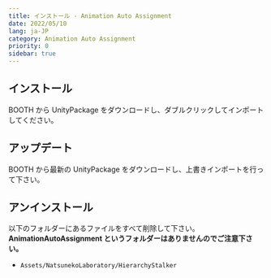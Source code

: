 ```yaml
---
title: インストール - Animation Auto Assignment
date: 2022/05/10
lang: ja-JP
category: Animation Auto Assignment
priority: 0
sidebar: true
---
```


## インストール

BOOTH から UnityPackage をダウンロードし、ダブルクリックしてインポートしてください。

## アップデート

BOOTH から最新の UnityPackage をダウンロードし、上書きインポートを行って下さい。

## アンインストール

以下のフォルダーにあるファイルをすべて削除して下さい。  
**AnimationAutoAssignment というフォルダーはありませんのでご注意下さい。**

- `Assets/NatsunekoLaboratory/HierarchyStalker`
